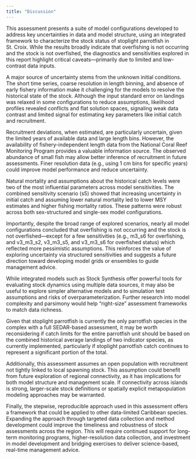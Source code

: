 ```yaml
---
title: "Discussion"
---
```


This assessment presents a suite of model configurations developed to address key uncertainties in data and model structure, using an integrated framework to characterize the stock status of stoplight parrotfish in St. Croix. While the results broadly indicate that overfishing is not occurring and the stock is not overfished, the diagnostics and sensitivities explored in this report highlight critical caveats—primarily due to limited and low-contrast data inputs.

A major source of uncertainty stems from the unknown initial conditions. The short time series, coarse resolution in length binning, and absence of early fishery information make it challenging for the models to resolve the historical state of the stock. Although the input standard error on landings was relaxed in some configurations to reduce assumptions, likelihood profiles revealed conflicts and flat solution spaces, signaling weak data contrast and limited signal for estimating key parameters like initial catch and recruitment.

Recruitment deviations, when estimated, are particularly uncertain, given the limited years of available data and large length bins. However, the availability of fishery-independent length data from the National Coral Reef Monitoring Program provides a valuable information source. The observed abundance of small fish may allow better inference of recruitment in future assessments. Finer resolution data (e.g., using 1 cm bins for specific years) could improve model performance and reduce uncertainty.

Natural mortality and assumptions about the historical catch levels were two of the most influential parameters across model sensitivities. The combined sensitivity scenario (s5) showed that increasing uncertainty in initial catch and assuming lower natural mortality led to lower MSY estimates and higher fishing mortality ratios. These patterns were robust across both sex-structured and single-sex model configurations.

Importantly, despite the broad range of explored scenarios, nearly all model configurations concluded that overfishing is not occurring and the stock is not overfished—except for a few sensitivities (e.g., m3_s6 for overfishing, and v3_m3_s2, v3_m3_s5, and v3_m3_s6 for overfished status) which reflected more pessimistic assumptions. This reinforces the value of exploring uncertainty via structured sensitivities and suggests a future direction toward developing model grids or ensembles to guide management advice.

While integrated models such as Stock Synthesis offer powerful tools for evaluating stock dynamics using multiple data sources, it may also be useful to explore simpler alternative models and to simulation test assumptions and risks of overparameterization. Further research into model complexity and parsimony would help “right-size” assessment frameworks to match data richness.

Given that stoplight parrotfish is currently the only parrotfish species in the complex with a full SEDAR-based assessment, it may be worth reconsidering if catch limits for the entire parrotfish unit should be based on the combined historical average landings of two indicator species, as currently implemented, particularly if stoplight parrotfish catch continues to represent a significant portion of the total. 

Additionally, this assessment assumes an open population with recruitment not tightly linked to local spawning stock. This assumption could benefit from future exploration of regional connectivity, as it has implications for both model structure and management scale. If connectivity across islands is strong, larger-scale stock definitions or spatially explicit metapopulation modeling approaches may be warranted.

Finally, the stepwise, reproducible approach used in this assessment offers a framework that could be applied to other data-limited Caribbean species. Expanding the approach through targeted data collection and method development could improve the timeliness and robustness of stock assessments across the region. This will require continued support for long-term monitoring programs, higher-resolution data collection, and investment in model development and bridging exercises to deliver science-based, real-time management advice.